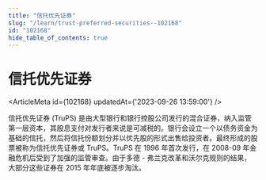 ```yaml
---
title: "信托优先证券"
slug: "/learn/trust-preferred-securities--102168"
id: "102168"
hide_table_of_contents: true
---
```



# 信托优先证券

<ArticleMeta id={102168} updatedAt={'2023-09-26 13:59:00'} />
<div className='border-solid border-b border-t-0 my-4 border-[var(--ifm-color-gray-300)]' />

信托优先证券 (TruPS) 是由大型银行和银行控股公司发行的混合证券，纳入监管第一层资本，其股息支付对发行者来说是可减税的。银行会设立一个以债务资金为基础的信托，然后将信托份额划分并以优先股的形式出售给投资者。最终形成的股票被称为信托优先证券或 TruPS。TruPS 在 1996 年首次发行，在 2008-09 年金融危机后受到了加强的监管审查。由于多德 - 弗兰克改革和沃尔克规则的结果，大部分这些证券在 2015 年年底被逐步淘汰。
